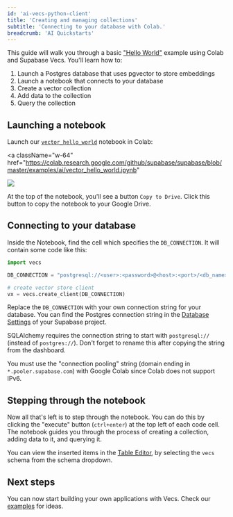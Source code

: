 ```yaml
---
id: 'ai-vecs-python-client'
title: 'Creating and managing collections'
subtitle: 'Connecting to your database with Colab.'
breadcrumb: 'AI Quickstarts'
---
```


This guide will walk you through a basic ["Hello World"](https://github.com/supabase/supabase/blob/master/examples/ai/vector_hello_world.ipynb) example using Colab and Supabase Vecs. You'll learn how to:

1. Launch a Postgres database that uses pgvector to store embeddings
1. Launch a notebook that connects to your database
1. Create a vector collection
1. Add data to the collection
1. Query the collection



## Launching a notebook

Launch our [`vector_hello_world`](https://github.com/supabase/supabase/blob/master/examples/ai/vector_hello_world.ipynb) notebook in Colab:

<a
  className="w-64"
  href="https://colab.research.google.com/github/supabase/supabase/blob/master/examples/ai/vector_hello_world.ipynb"
>
  <img src="/docs/img/ai/colab-badge.svg" />
</a>

At the top of the notebook, you'll see a button `Copy to Drive`. Click this button to copy the notebook to your Google Drive.

## Connecting to your database

Inside the Notebook, find the cell which specifies the `DB_CONNECTION`. It will contain some code like this:

```python
import vecs

DB_CONNECTION = "postgresql://<user>:<password>@<host>:<port>/<db_name>"

# create vector store client
vx = vecs.create_client(DB_CONNECTION)
```

Replace the `DB_CONNECTION` with your own connection string for your database. You can find the Postgres connection string in the [Database Settings](https://supabase.com/dashboard/project/_/settings/database) of your Supabase project.

<Admonition type='note'>

SQLAlchemy requires the connection string to start with `postgresql://` (instead of `postgres://`). Don't forget to rename this after copying the string from the dashboard.

</Admonition>

<Admonition type='note'>

You must use the "connection pooling" string (domain ending in `*.pooler.supabase.com`) with Google Colab since Colab does not support IPv6.

</Admonition>

## Stepping through the notebook

Now all that's left is to step through the notebook. You can do this by clicking the "execute" button (`ctrl+enter`) at the top left of each code cell. The notebook guides you through the process of creating a collection, adding data to it, and querying it.

You can view the inserted items in the [Table Editor](https://supabase.com/dashboard/project/_/editor/), by selecting the `vecs` schema from the schema dropdown.



## Next steps

You can now start building your own applications with Vecs. Check our [examples](/docs/guides/ai#examples) for ideas.
